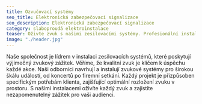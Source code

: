 ```yaml
---
title: Ozvučovací systémy    
seo_title: Elektronická zabezpečovací signalizace 
seo_description: Elektronická zabezpečovací signalizace 
category: slaboproudá elektroinstalace
teaser: Oživte zvuk s našimi zesilovacími systémy. Profesionální instalace pro dokonalý zážitek z hudby a řeči.
image: "./header.jpg"
---
```

<p>
Naše společnost je lídrem v instalaci zesilovacích systémů, které poskytují výjimečný zvukový zážitek. Věříme, že kvalitní zvuk je klíčem k úspěchu každé akce. Naši odborníci navrhují a instalují zvukové systémy pro širokou škálu událostí, od koncertů po firemní setkání. Každý projekt je přizpůsoben specifickým potřebám klienta, zajišťující optimální rozložení zvuku v prostoru. S našimi instalacemi oživíte každý zvuk a zajistíte nezapomenutelný zážitek pro vaši audienci.
</p>